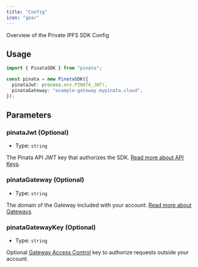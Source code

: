 ```yaml
---
title: "Config"
icon: "gear"
---
```


Overview of the Private IPFS SDK Config

## Usage

```typescript
import { PinataSDK } from "pinata";

const pinata = new PinataSDK({
  pinataJwt: process.env.PINATA_JWT!,
  pinataGateway: "example-gateway.mypinata.cloud",
});
```

## Parameters

### pinataJwt (Optional)

- Type: `string`

The Pinata API JWT key that authorizes the SDK. [Read more about API Keys](/account-management/api-keys).

### pinataGateway (Optional)

- Type: `string`

The domain of the Gateway included with your account. [Read more about Gateways](/gateways/retrieving-files).

### pinataGatewayKey (Optional)

- Type: `string`

Optional [Gateway Access Control](/gateways/gateway-access-controls) key to authorize requests outside your account.
